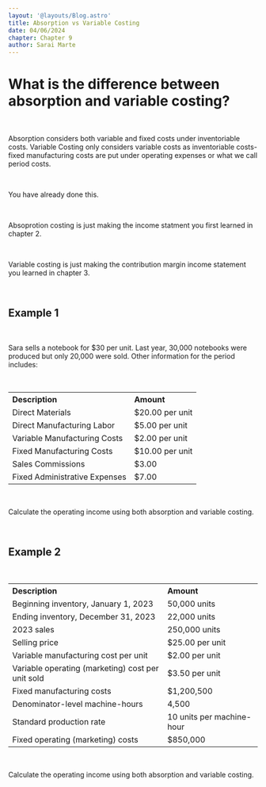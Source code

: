 ```yaml
---
layout: '@layouts/Blog.astro'
title: Absorption vs Variable Costing
date: 04/06/2024
chapter: Chapter 9
author: Sarai Marte
---
```


<span style=" font-family: var(--primaryFont);">

# What is the difference between absorption and variable costing?

&nbsp;&nbsp;&nbsp;&nbsp;

Absorption considers both variable and fixed costs under inventoriable costs.
Variable Costing only considers variable costs as inventoriable costs- fixed manufacturing costs are put under operating expenses or what we call period costs.

&nbsp;&nbsp;&nbsp;&nbsp;

You have already done this.

&nbsp;&nbsp;&nbsp;&nbsp;

Absoprotion costing is just making the income statment you first learned in chapter 2.

&nbsp;&nbsp;&nbsp;&nbsp;

Variable costing is just making the contribution margin income statement you learned in chapter 3.

&nbsp;&nbsp;&nbsp;&nbsp;

## Example 1

&nbsp;&nbsp;&nbsp;&nbsp;

Sara sells a notebook for $30 per unit. Last year, 30,000 notebooks were produced but only 20,000 were sold. Other information for the period includes:

&nbsp;&nbsp;&nbsp;&nbsp;

<table>
 <tr>
        <th style = "text-align:start">Description</th>
        <th style = "text-align:start">Amount</th>
    </tr>
    <tr>
        <td>Direct Materials</td>
        <td>$20.00 per unit</td>
    </tr>
    <tr>
        <td>Direct Manufacturing Labor</td>
        <td>$5.00 per unit</td>
    </tr>
    <tr>
        <td>Variable Manufacturing Costs</td>
        <td>$2.00 per unit</td>
    </tr>
    <tr>
        <td>Fixed Manufacturing Costs</td>
        <td>$10.00 per unit</td>
    </tr>
    <tr>
        <td>Sales Commissions</td>
        <td>$3.00</td>
    </tr>
    <tr>
        <td>Fixed Administrative Expenses</td>
        <td>$7.00</td>
    </tr>
</table>

&nbsp;&nbsp;&nbsp;&nbsp;

Calculate the operating income using both absorption and variable costing.

&nbsp;&nbsp;&nbsp;&nbsp;

## Example 2

&nbsp;&nbsp;&nbsp;&nbsp;

<table>
    <tr>
        <th style = "text-align:start">Description</th>
        <th style = "text-align:start">Amount</th>
    </tr>
    <tr>
        <td>Beginning inventory, January 1, 2023</td>
        <td>50,000 units</td>
    </tr>
    <tr>
        <td>Ending inventory, December 31, 2023</td>
        <td>22,000 units</td>
    </tr>
    <tr>
        <td>2023 sales</td>
        <td>250,000 units</td>
    </tr>
    <tr>
        <td>Selling price </td>
        <td>$25.00 per unit</td>
    </tr>
    <tr>
        <td>Variable manufacturing cost per unit</td>
        <td>$2.00 per unit</td>
    </tr>
    <tr>
        <td>Variable operating (marketing) cost per unit sold</td>
        <td>$3.50 per unit</td>
    </tr>
    <tr>
        <td>Fixed manufacturing costs</td>
        <td>$1,200,500</td>
    </tr>
    <tr>
        <td>Denominator-level machine-hours</td>
        <td>4,500</td>
    </tr>
    <tr>
        <td>Standard production rate</td>
        <td>10 units per machine-hour</td>
    </tr>
    <tr>
        <td>Fixed operating (marketing) costs</td>
        <td>$850,000</td>
    </tr>
</table>

&nbsp;&nbsp;&nbsp;&nbsp;

Calculate the operating income using both absorption and variable costing.

&nbsp;&nbsp;&nbsp;&nbsp;

</span>
